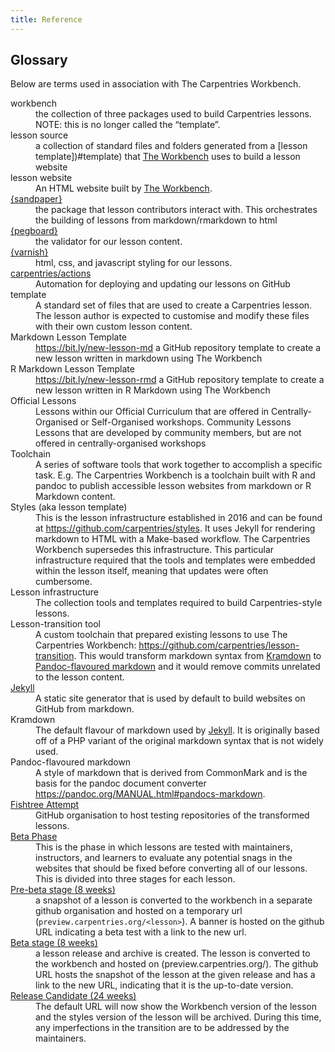 ```yaml
---
title: Reference
---
```



## Glossary

Below are terms used in association with The Carpentries Workbench.

[workbench]{#workbench .anchored}
: the collection of three packages used to build Carpentries lessons. NOTE: this
  is no longer called the “template”.

[lesson source]{#lesson-source}
: a collection of standard files and folders generated from a [lesson
  template])#template) that [The Workbench](#workbench) uses to build a lesson
  website

[lesson website]{#lesson-website}
: An HTML website built by [The Workbench](#workbench).

[{sandpaper}](https://carpentries.github.io/sandpaper){#sandpaper .anchored}
: the package that lesson contributors interact with. This orchestrates the
  building of lessons from markdown/rmarkdown to html

[{pegboard}](https://carpentries.github.io/pegboard){#pegboard .anchored}
: the validator for our lesson content.

[{varnish}](https://carpentries.github.io/varnish){#varnish .anchored}
: html, css, and javascript styling for our lessons.

[carpentries/actions](https://github.com/carpentries/actions){#actions .anchored}
: Automation for deploying and updating our lessons on GitHub

[template]{#template}
: A standard set of files that are used to create a Carpentries lesson. The
  lesson author is expected to customise and modify these files with their own
  custom lesson content.

[Markdown Lesson Template]{#markdown-lesson-template .anchored}
: <https://bit.ly/new-lesson-md> a GitHub repository template to create a new
  lesson written in markdown using The Workbench

[R Markdown Lesson Template]{#r-markdown-lesson-template .anchored}
: <https://bit.ly/new-lesson-rmd> a GitHub repository template to create a new
  lesson written in R Markdown using The Workbench

[Official Lessons]{#official-lessons .anchored}
: Lessons within our Official Curriculum that are offered in
  Centrally-Organised or Self-Organised workshops. Community Lessons Lessons
  that are developed by community members, but are not offered in
  centrally-organised workshops

[Toolchain]{#toolchain  .anchored}
: A series of software tools that work together to accomplish a specific task.
  E.g. The Carpentries Workbench is a toolchain built with R and pandoc to
  publish accessible lesson websites from markdown or R Markdown content.

[Styles (aka lesson template)]{#styles .anchored}
: This is the lesson infrastructure established in 2016 and can be found at
  <https://github.com/carpentries/styles>. It uses Jekyll for rendering markdown
  to HTML with a Make-based workflow. The Carpentries Workbench supersedes this
  infrastructure. This particular infrastructure required that the tools and
  templates were embedded within the lesson itself, meaning that updates were
  often cumbersome. 

[Lesson infrastructure]{#lesson-infrastructure .anchored}
: The collection tools and templates required to build Carpentries-style lessons. 

[Lesson-transition tool]{#lesson-transition-tool .anchored}
: A custom toolchain that prepared existing lessons to use The Carpentries
  Workbench: <https://github.com/carpentries/lesson-transition>. This would
  transform markdown syntax from [Kramdown](#kramdown) to [Pandoc-flavoured
  markdown](#pandoc-flavoured-markdown) and it would remove commits unrelated
  to the lesson content.

[Jekyll](https://jekyllrb.com/){#jekyll .anchored}
: A static site generator that is used by default to build websites on GitHub
  from markdown. 

[Kramdown]{#kramdown .anchored}
: The default flavour of markdown used by
  [Jekyll](#jekyll). It is originally based off of a PHP variant of the
  original markdown syntax that is not widely used. 

[Pandoc-flavoured markdown]{#pandoc-flavoured-markdown .anchored}
: A style of markdown that is derived from CommonMark and is the basis for the
  pandoc document converter <https://pandoc.org/MANUAL.html#pandocs-markdown>.

[Fishtree Attempt](https://github.com/fishtree-attempt){#fishtree-attempt .anchored}
: GitHub organisation to host testing repositories of the transformed lessons. 

[Beta Phase](beta-phase.html){#beta-phase .anchored}
: This is the phase in which lessons are tested with maintainers, instructors,
  and learners to evaluate any potential snags in the websites that should be
  fixed before converting all of our lessons. This is divided into three stages
  for each lesson.

[Pre-beta stage (8 weeks)](beta-phase.html#pre-beta){#pre-beta-stage .anchored}
: a snapshot of a lesson is converted to the workbench in a separate github
  organisation and hosted on a temporary url
  (`preview.carpentries.org/<lesson>`). A banner is hosted on the github URL
  indicating a beta test with a link to the new url. 

[Beta stage (8 weeks)](beta-phase.html#beta){#beta-stage .anchored}
: a lesson release and archive is created. The lesson is converted to the
  workbench and hosted on (preview.carpentries.org/<lesson>). The github URL
  hosts the snapshot of the lesson at the given release and has a link to the
  new URL, indicating that it is the up-to-date version.

[Release Candidate (24 weeks)](beta-phase.html#pre-release){#release-candidate .anchored}
: The default URL will now show the Workbench version of the lesson and the
  styles version of the lesson will be archived. During this time, any
  imperfections in the transition are to be addressed by the maintainers.
